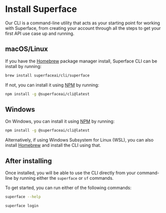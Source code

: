 # Install Superface

Our CLI is a command-line utility that acts as your starting point for working with Superface, from creating your account through all the steps to get your first API use case up and running.

## macOS/Linux

If you have the [Homebrew](https://brew.sh) package manager install, Superface CLI can be install by running:

```bash
brew install superfaceai/cli/superface
```

If not, you can install it using [NPM](https://npmjs.org) by running:

```bash
npm install -g @superfaceai/cli@latest
```

## Windows

On Windows, you can install it using [NPM](https://npmjs.org) by running:

```bash
npm install -g @superfaceai/cli@latest
```

Alternatively, if using Windows Subsystem for Linux (WSL), you can also install [Homebrew](https://brew.sh/) and install the CLI using that.

## After installing

Once installed, you will be able to use the CLI directly from your command-line by running either the `superface` or `sf` commands.

To get started, you can run either of the following commands:

```bash
superface --help
```

```bash
superface login
```
